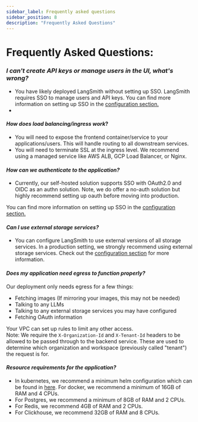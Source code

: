 ```yaml
---
sidebar_label: Frequently asked questions
sidebar_position: 8
description: "Frequently Asked Questions"
---
```


# Frequently Asked Questions:

### _I can't create API keys or manage users in the UI, what's wrong?_

- You have likely deployed LangSmith without setting up SSO. LangSmith requires SSO to manage users and API keys. You can find more information on setting up SSO in the [configuration section.](./self_hosting/configuration/sso)
-

#### _How does load balancing/ingress work_?

- You will need to expose the frontend container/service to your applications/users. This will handle routing to all downstream services.
- You will need to terminate SSL at the ingress level. We recommend using a managed service like AWS ALB, GCP Load Balancer, or Nginx.

#### _How can we authenticate to the application?_

- Currently, our self-hosted solution supports SSO with OAuth2.0 and OIDC as an authn solution. Note, we do offer a no-auth solution but highly recommend setting up oauth before moving into production.

You can find more information on setting up SSO in the [configuration section.](./self_hosting/configuration/sso)

#### _Can I use external storage services?_

- You can configure LangSmith to use external versions of all storage services. In a production setting, we strongly recommend using external storage services. Check out the [configuration section](./self_hosting/configuration) for more information.

#### _Does my application need egress to function properly?_

Our deployment only needs egress for a few things:

- Fetching images (If mirroring your images, this may not be needed)
- Talking to any LLMs
- Talking to any external storage services you may have configured
- Fetching OAuth information

Your VPC can set up rules to limit any other access.  
Note: We require the `X-Organization-Id` and `X-Tenant-Id` headers to be allowed to be passed through to the backend service. These are used to determine which organization and workspace (previously called "tenant") the request is for.

#### _Resource requirements for the application?_

- In kubernetes, we recommend a minimum helm configuration which can be found in [here](https://github.com/langchain-ai/helm/blob/main/charts/langsmith/examples/medium_size.yaml). For docker, we recommend a minimum of 16GB of RAM and 4 CPUs.
- For Postgres, we recommend a minimum of 8GB of RAM and 2 CPUs.
- For Redis, we recommend 4GB of RAM and 2 CPUs.
- For Clickhouse, we recommend 32GB of RAM and 8 CPUs.
